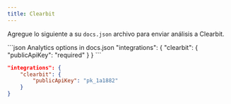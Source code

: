 ```yaml
---
title: Clearbit
---
```


Agregue lo siguiente a su `docs.json` archivo para enviar análisis a Clearbit.

<CodeGroup>
  ```json Analytics options in docs.json
  "integrations": {
      "clearbit": {
          "publicApiKey": "required"
      }
  }
  ```

  ```json Example
  "integrations": {
      "clearbit": {
          "publicApiKey": "pk_1a1882"
      }
  }
  ```
</CodeGroup>
